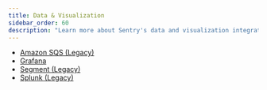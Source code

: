 ```yaml
---
title: Data & Visualization
sidebar_order: 60
description: "Learn more about Sentry's data and visualization integrations."
---
```


- [Amazon SQS (Legacy)](/organization/integrations/data-visualization/amazon-sqs/)
- [Grafana](/organization/integrations/data-visualization/grafana/)
- [Segment (Legacy)](/organization/integrations/data-visualization/segment/)
- [Splunk (Legacy)](/organization/integrations/data-visualization/splunk/)
